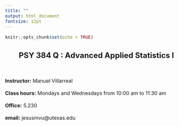 ```yaml
---
title: ""
output: html_document
fontsize: 12pt
---
```


<style type="text/css">
  body, td {
   font-size: 16px;
  }
  
  h2 {
  padding-bottom: 1cm;
  }
  
  .info-general{
    margin-bottom: 0.5cm;
  }
</style>

```r
knitr::opts_chunk$set(echo = TRUE)
```

<h2 style="text-align: center;" class="info-general">
PSY 384 Q : Advanced Applied Statistics I
</h2>
  
<p class="info-general">
**Instructor:** Manuel Villarreal
</p>
<p class="info-general">
**Class hours:** Mondays and Wednesdays from 10:00 am to 11:30 am
</p>
<p class="info-general">
**Office:** 5.230
</p>
<p class="info-general">
**email:** jesusmvu@utexas.edu
</p>








